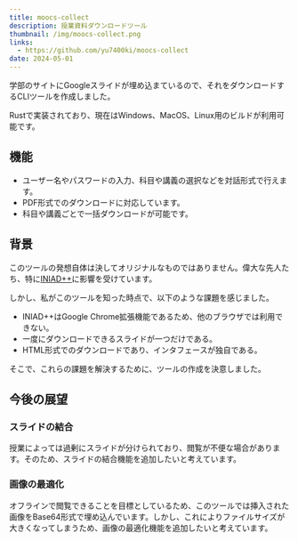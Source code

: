 ```yaml
---
title: moocs-collect
description: 授業資料ダウンロードツール
thumbnail: /img/moocs-collect.png
links:
  - https://github.com/yu7400ki/moocs-collect
date: 2024-05-01
---
```


学部のサイトにGoogleスライドが埋め込まているので、それをダウンロードするCLIツールを作成しました。

Rustで実装されており、現在はWindows、MacOS、Linux用のビルドが利用可能です。

## 機能

- ユーザー名やパスワードの入力、科目や講義の選択などを対話形式で行えます。
- PDF形式でのダウンロードに対応しています。
- 科目や講義ごとで一括ダウンロードが可能です。

## 背景

このツールの発想自体は決してオリジナルなものではありません。偉大な先人たち、特に[INIAD++](https://chromewebstore.google.com/detail/iniad++/ejncknkekdpnmenagjepeaagdmjjlihk)に影響を受けています。

しかし、私がこのツールを知った時点で、以下のような課題を感じました。

- INIAD++はGoogle Chrome拡張機能であるため、他のブラウザでは利用できない。
- 一度にダウンロードできるスライドが一つだけである。
- HTML形式でのダウンロードであり、インタフェースが独自である。

そこで、これらの課題を解決するために、ツールの作成を決意しました。

## 今後の展望

### スライドの結合

授業によっては過剰にスライドが分けられており、閲覧が不便な場合があります。そのため、スライドの結合機能を追加したいと考えています。

### 画像の最適化

オフラインで閲覧できることを目標としているため、このツールでは挿入された画像をBase64形式で埋め込んでいます。しかし、これによりファイルサイズが大きくなってしまうため、画像の最適化機能を追加したいと考えています。
